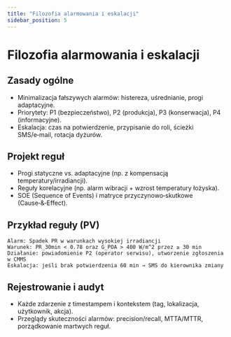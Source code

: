 ```yaml
---
title: "Filozofia alarmowania i eskalacji"
sidebar_position: 5
---
```


# Filozofia alarmowania i eskalacji

## Zasady ogólne

- Minimalizacja fałszywych alarmów: histereza, uśrednianie, progi adaptacyjne.
- Priorytety: P1 (bezpieczeństwo), P2 (produkcja), P3 (konserwacja), P4 (informacyjne).
- Eskalacja: czas na potwierdzenie, przypisanie do roli, ścieżki SMS/e‑mail, rotacja dyżurów.

## Projekt reguł

- Progi statyczne vs. adaptacyjne (np. z kompensacją temperatury/irradiancji).
- Reguły korelacyjne (np. alarm wibracji + wzrost temperatury łożyska).
- SOE (Sequence of Events) i matryce przyczynowo‑skutkowe (Cause‑&‑Effect).

## Przykład reguły (PV)

```text
Alarm: Spadek PR w warunkach wysokiej irradiancji
Warunek: PR_30min < 0.78 oraz G_POA > 400 W/m^2 przez ≥ 30 min
Działanie: powiadomienie P2 (operator serwisu), utworzenie zgłoszenia w CMMS
Eskalacja: jeśli brak potwierdzenia 60 min → SMS do kierownika zmiany
```

## Rejestrowanie i audyt

- Każde zdarzenie z timestampem i kontekstem (tag, lokalizacja, użytkownik, akcja).
- Przeglądy skuteczności alarmów: precision/recall, MTTA/MTTR, porządkowanie martwych reguł.


